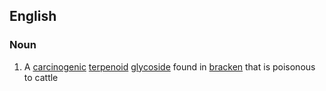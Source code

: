 ==English==

===Noun===
{{en-noun|s|-}}

#{{organic compound}} A [[carcinogenic]] [[terpenoid]] [[glycoside]] found in [[bracken]] that is poisonous to cattle